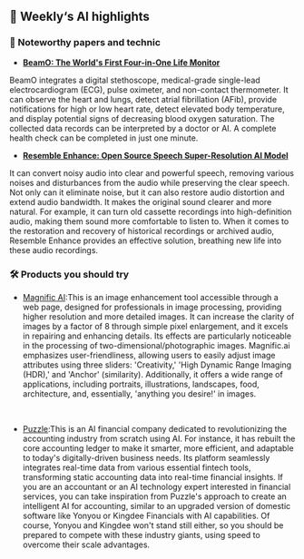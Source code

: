 ## 🤩 Weekly‘s AI highlights

### 📄 Noteworthy papers and technic

* [**BeamO: The World's First Four-in-One Life Monitor**](https://www.withings.com/be/en/beam-o)

BeamO integrates a digital stethoscope, medical-grade single-lead electrocardiogram (ECG), pulse oximeter, and non-contact thermometer. It can observe the heart and lungs, detect atrial fibrillation (AFib), provide notifications for high or low heart rate, detect elevated body temperature, and display potential signs of decreasing blood oxygen saturation. The collected data records can be interpreted by a doctor or AI. A complete health check can be completed in just one minute.

* [**Resemble Enhance: Open Source Speech Super-Resolution AI Model**]( https://huggingface.co/spaces/ResembleAI/resemble-enhance)

It can convert noisy audio into clear and powerful speech, removing various noises and disturbances from the audio while preserving the clear speech. Not only can it eliminate noise, but it can also restore audio distortion and extend audio bandwidth. It makes the original sound clearer and more natural. For example, it can turn old cassette recordings into high-definition audio, making them sound more comfortable to listen to. When it comes to the restoration and recovery of historical recordings or archived audio, Resemble Enhance provides an effective solution, breathing new life into these audio recordings.

### 🛠️ Products you should try

* [Magnific AI](https://magnific.ai/):This is an image enhancement tool accessible through a web page, designed for professionals in image processing, providing higher resolution and more detailed images. It can increase the clarity of images by a factor of 8 through simple pixel enlargement, and it excels in repairing and enhancing details. Its effects are particularly noticeable in the processing of two-dimensional/photographic images. Magnific.ai emphasizes user-friendliness, allowing users to easily adjust image attributes using three sliders: 'Creativity,' 'High Dynamic Range Imaging (HDR),' and 'Anchor' (similarity). Additionally, it offers a wide range of applications, including portraits, illustrations, landscapes, food, architecture, and, essentially, 'anything you desire!' in images.

<br/>
<PhotoProvider>
  <PhotoView src="/blog/AI-weekly-003/001.png">
    <img src="/blog/AI-weekly-003/001.png" alt="" />
  </PhotoView>
</PhotoProvider>

* [Puzzle](https://puzzle.io/):This is an AI financial company dedicated to revolutionizing the accounting industry from scratch using AI. For instance, it has rebuilt the core accounting ledger to make it smarter, more efficient, and adaptable to today's digitally-driven business needs. Its platform seamlessly integrates real-time data from various essential fintech tools, transforming static accounting data into real-time financial insights. If you are an accountant or an AI technology expert interested in financial services, you can take inspiration from Puzzle's approach to create an intelligent AI for accounting, similar to an upgraded version of domestic software like Yonyou or Kingdee Financials with AI capabilities. Of course, Yonyou and Kingdee won't stand still either, so you should be prepared to compete with these industry giants, using speed to overcome their scale advantages.

<br/>
<PhotoProvider>
  <PhotoView src="/blog/AI-weekly-003/002.png">
    <img src="/blog/AI-weekly-003/002.png" alt="" />
  </PhotoView>
</PhotoProvider>